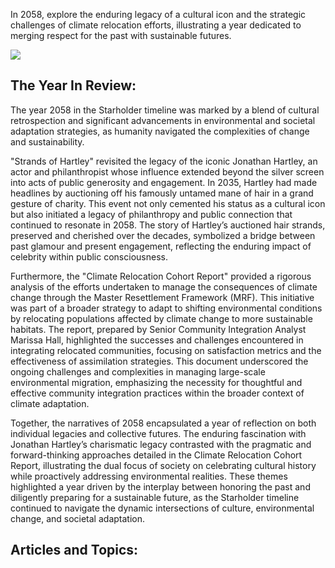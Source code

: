 In 2058, explore the enduring legacy of a cultural icon and the strategic challenges of climate relocation efforts, illustrating a year dedicated to merging respect for the past with sustainable futures.

![](https://www.blockstar.com/wp-content/uploads/2024/06/2057-clones.png)

## The Year In Review:
The year 2058 in the Starholder timeline was marked by a blend of cultural retrospection and significant advancements in environmental and societal adaptation strategies, as humanity navigated the complexities of change and sustainability.

"Strands of Hartley" revisited the legacy of the iconic Jonathan Hartley, an actor and philanthropist whose influence extended beyond the silver screen into acts of public generosity and engagement. In 2035, Hartley had made headlines by auctioning off his famously untamed mane of hair in a grand gesture of charity. This event not only cemented his status as a cultural icon but also initiated a legacy of philanthropy and public connection that continued to resonate in 2058. The story of Hartley’s auctioned hair strands, preserved and cherished over the decades, symbolized a bridge between past glamour and present engagement, reflecting the enduring impact of celebrity within public consciousness.

Furthermore, the "Climate Relocation Cohort Report" provided a rigorous analysis of the efforts undertaken to manage the consequences of climate change through the Master Resettlement Framework (MRF). This initiative was part of a broader strategy to adapt to shifting environmental conditions by relocating populations affected by climate change to more sustainable habitats. The report, prepared by Senior Community Integration Analyst Marissa Hall, highlighted the successes and challenges encountered in integrating relocated communities, focusing on satisfaction metrics and the effectiveness of assimilation strategies. This document underscored the ongoing challenges and complexities in managing large-scale environmental migration, emphasizing the necessity for thoughtful and effective community integration practices within the broader context of climate adaptation.

Together, the narratives of 2058 encapsulated a year of reflection on both individual legacies and collective futures. The enduring fascination with Jonathan Hartley’s charismatic legacy contrasted with the pragmatic and forward-thinking approaches detailed in the Climate Relocation Cohort Report, illustrating the dual focus of society on celebrating cultural history while proactively addressing environmental realities. These themes highlighted a year driven by the interplay between honoring the past and diligently preparing for a sustainable future, as the Starholder timeline continued to navigate the dynamic intersections of culture, environmental change, and societal adaptation.

## Articles and Topics:

